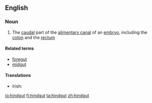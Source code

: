 ==English==
{{wikipedia}}

===Noun===
{{en-noun}}

# {{context|anatomy|lang=en}} The [[caudal]] part of the [[alimentary canal]] of an [[embryo]], including the [[colon]] and the [[rectum]]

====Related terms====
* [[foregut]]
* [[midgut]]

====Translations====
{{trans-top|anatomy: the caudal part of the alimentary canal of an embryo}}
* Irish: {{t|ga|putóg chúil|f}}
{{trans-mid}}
{{trans-bottom}}

[[io:hindgut]]
[[fi:hindgut]]
[[ta:hindgut]]
[[zh:hindgut]]
